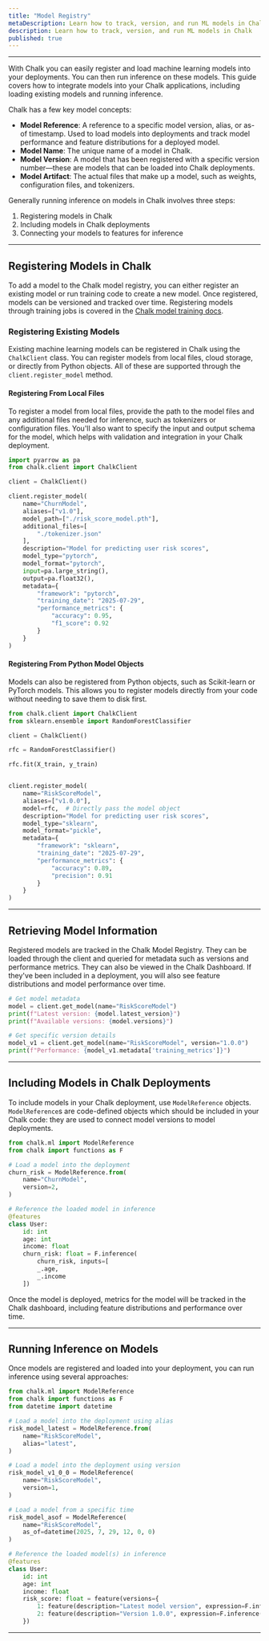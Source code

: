 ```yaml
---
title: "Model Registry"
metaDescription: Learn how to track, version, and run ML models in Chalk
description: Learn how to track, version, and run ML models in Chalk
published: true
---
```



---

With Chalk you can easily register and load machine learning models into your deployments. You can then run inference on these models. This guide covers how to integrate models into your Chalk applications, including loading existing models and running inference.

Chalk has a few key model concepts:
- **Model Reference**: A reference to a specific model version, alias, or as-of timestamp. Used to load models into deployments and track model performance
and feature distributions for a deployed model.
- **Model Name**: The unique name of a model in Chalk.
- **Model Version**: A model that has been registered with a specific version number—these are models that can be loaded into Chalk deployments.
- **Model Artifact**: The actual files that make up a model, such as weights, configuration files, and tokenizers.

Generally running inference on models in Chalk involves three steps:
1. Registering models in Chalk
2. Including models in Chalk deployments
3. Connecting your models to features for inference

---

## Registering Models in Chalk

To add a model to the Chalk model registry, you can either register an existing model or run training code to create a new model. Once registered, models can be versioned and tracked over time. Registering models through training jobs is covered in the [Chalk model training docs](/docs/model_training).

### Registering Existing Models

Existing machine learning models can be registered in Chalk using the `ChalkClient` class. You can register models from local files, cloud storage, or directly from Python objects. All of these are supported through the `client.register_model` method.

#### Registering From Local Files

To register a model from local files, provide the path to the model files and any additional files needed for inference, such as tokenizers or configuration files.
You'll also want to specify the input and output schema for the model, which helps with validation and integration in your Chalk deployment.

```python
import pyarrow as pa
from chalk.client import ChalkClient

client = ChalkClient()

client.register_model(
    name="ChurnModel",
    aliases=["v1.0"],
    model_path=["./risk_score_model.pth"],
    additional_files=[
        "./tokenizer.json"
    ],
    description="Model for predicting user risk scores",
    model_type="pytorch",
    model_format="pytorch",
    input=pa.large_string(),
    output=pa.float32(),
    metadata={
        "framework": "pytorch",
        "training_date": "2025-07-29",
        "performance_metrics": {
            "accuracy": 0.95,
            "f1_score": 0.92
        }
    }
)
```
#### Registering From Python Model Objects

Models can also be registered from Python objects, such as Scikit-learn or PyTorch models. This allows you to register models directly from your
code without needing to save them to disk first.
```python
from chalk.client import ChalkClient
from sklearn.ensemble import RandomForestClassifier

client = ChalkClient()

rfc = RandomForestClassifier()

rfc.fit(X_train, y_train)


client.register_model(
    name="RiskScoreModel",
    aliases=["v1.0.0"],
    model=rfc,  # Directly pass the model object
    description="Model for predicting user risk scores",
    model_type="sklearn",
    model_format="pickle",
    metadata={
        "framework": "sklearn",
        "training_date": "2025-07-29",
        "performance_metrics": {
            "accuracy": 0.89,
            "precision": 0.91
        }
    }
)
```

---

## Retrieving Model Information

Registered models are tracked in the Chalk Model Registry. They can be loaded through the client and queried for metadata such as versions and performance metrics.
They can also be viewed in the Chalk Dashboard. If they've been included in a deployment, you will also see feature distributions and model performance over time.

```python
# Get model metadata
model = client.get_model(name="RiskScoreModel")
print(f"Latest version: {model.latest_version}")
print(f"Available versions: {model.versions}")

# Get specific version details
model_v1 = client.get_model(name="RiskScoreModel", version="1.0.0")
print(f"Performance: {model_v1.metadata['training_metrics']}")
```


---

## Including Models in Chalk Deployments

To include models in your Chalk deployment, use `ModelReference` objects. `ModelReference`s are code-defined objects which should be included in your Chalk code: they are used to connect model versions to model deployments.

```python
from chalk.ml import ModelReference
from chalk import functions as F

# Load a model into the deployment
churn_risk = ModelReference.from(
    name="ChurnModel",
    version=2,
)

# Reference the loaded model in inference
@features
class User:
    id: int
    age: int
    income: float
    churn_risk: float = F.inference(
        churn_risk, inputs=[
        _.age,
        _.income
    ])
```

Once the model is deployed, metrics for the model will be tracked in the Chalk dashboard, including feature distributions and
performance over time.

---

## Running Inference on Models

Once models are registered and loaded into your deployment, you can run inference using several approaches:

```python
from chalk.ml import ModelReference
from chalk import functions as F
from datetime import datetime

# Load a model into the deployment using alias
risk_model_latest = ModelReference.from(
    name="RiskScoreModel",
    alias="latest",
)

# Load a model into the deployment using version
risk_model_v1_0_0 = ModelReference(
    name="RiskScoreModel",
    version=1,
)

# Load a model from a specific time
risk_model_asof = ModelReference(
    name="RiskScoreModel",
    as_of=datetime(2025, 7, 29, 12, 0, 0)
)

# Reference the loaded model(s) in inference
@features
class User:
    id: int
    age: int
    income: float
    risk_score: float = feature(versions={
        1: feature(description="Latest model version", expression=F.inference(risk_model_latest, inputs=[_.age, 10, _.income])),
        2: feature(description="Version 1.0.0", expression=F.inference(risk_model_v1_0_0, inputs=[_.age, 10, _.income]))
    })
```

---
